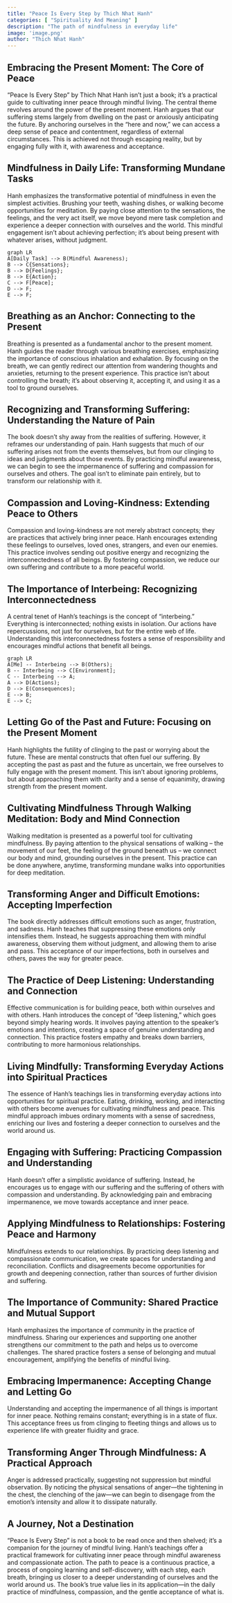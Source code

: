 ```yaml
---
title: "Peace Is Every Step by Thich Nhat Hanh"
categories: [ "Spirituality And Meaning" ]
description: "The path of mindfulness in everyday life"
image: 'image.png'
author: "Thich Nhat Hanh"
---
```

## Embracing the Present Moment: The Core of Peace

"Peace Is Every Step" by Thich Nhat Hanh isn't just a book; it's a practical guide to cultivating inner peace through mindful living.  The central theme revolves around the power of the present moment. Hanh argues that our suffering stems largely from dwelling on the past or anxiously anticipating the future. By anchoring ourselves in the "here and now," we can access a deep sense of peace and contentment, regardless of external circumstances. This is achieved not through escaping reality, but by engaging fully with it, with awareness and acceptance.

## Mindfulness in Daily Life: Transforming Mundane Tasks

Hanh emphasizes the transformative potential of mindfulness in even the simplest activities.  Brushing your teeth, washing dishes, or walking become opportunities for meditation.  By paying close attention to the sensations, the feelings, and the very act itself, we move beyond mere task completion and experience a deeper connection with ourselves and the world.  This mindful engagement isn't about achieving perfection; it's about being present with whatever arises, without judgment.

```mermaid
graph LR
A[Daily Task] --> B(Mindful Awareness);
B --> C{Sensations};
B --> D{Feelings};
B --> E{Action};
C --> F[Peace];
D --> F;
E --> F;
```

## Breathing as an Anchor: Connecting to the Present

Breathing is presented as a fundamental anchor to the present moment.  Hanh guides the reader through various breathing exercises, emphasizing the importance of conscious inhalation and exhalation.  By focusing on the breath, we can gently redirect our attention from wandering thoughts and anxieties, returning to the present experience. This practice isn't about controlling the breath; it's about observing it, accepting it, and using it as a tool to ground ourselves.

## Recognizing and Transforming Suffering: Understanding the Nature of Pain

The book doesn't shy away from the realities of suffering. However, it reframes our understanding of pain. Hanh suggests that much of our suffering arises not from the events themselves, but from our clinging to ideas and judgments about those events.  By practicing mindful awareness, we can begin to see the impermanence of suffering and compassion for ourselves and others.  The goal isn't to eliminate pain entirely, but to transform our relationship with it.

## Compassion and Loving-Kindness: Extending Peace to Others

Compassion and loving-kindness are not merely abstract concepts; they are practices that actively bring inner peace. Hanh encourages extending these feelings to ourselves, loved ones, strangers, and even our enemies. This practice involves sending out positive energy and recognizing the interconnectedness of all beings. By fostering compassion, we reduce our own suffering and contribute to a more peaceful world.


## The Importance of Interbeing: Recognizing Interconnectedness

A central tenet of Hanh's teachings is the concept of "interbeing." Everything is interconnected; nothing exists in isolation.  Our actions have repercussions, not just for ourselves, but for the entire web of life.  Understanding this interconnectedness fosters a sense of responsibility and encourages mindful actions that benefit all beings.

```mermaid
graph LR
A[Me] -- Interbeing --> B(Others);
B -- Interbeing --> C[Environment];
C -- Interbeing --> A;
A --> D(Actions);
D --> E(Consequences);
E --> B;
E --> C;
```

## Letting Go of the Past and Future: Focusing on the Present Moment

Hanh highlights the futility of clinging to the past or worrying about the future. These are mental constructs that often fuel our suffering.  By accepting the past as past and the future as uncertain, we free ourselves to fully engage with the present moment. This isn't about ignoring problems, but about approaching them with clarity and a sense of equanimity, drawing strength from the present moment.

## Cultivating Mindfulness Through Walking Meditation: Body and Mind Connection

Walking meditation is presented as a powerful tool for cultivating mindfulness.  By paying attention to the physical sensations of walking – the movement of our feet, the feeling of the ground beneath us – we connect our body and mind, grounding ourselves in the present.  This practice can be done anywhere, anytime, transforming mundane walks into opportunities for deep meditation.

## Transforming Anger and Difficult Emotions: Accepting Imperfection

The book directly addresses difficult emotions such as anger, frustration, and sadness.  Hanh teaches that suppressing these emotions only intensifies them. Instead, he suggests approaching them with mindful awareness, observing them without judgment, and allowing them to arise and pass. This acceptance of our imperfections, both in ourselves and others, paves the way for greater peace.

## The Practice of Deep Listening: Understanding and Connection

Effective communication is for building peace, both within ourselves and with others.  Hanh introduces the concept of "deep listening," which goes beyond simply hearing words.  It involves paying attention to the speaker's emotions and intentions, creating a space of genuine understanding and connection.  This practice fosters empathy and breaks down barriers, contributing to more harmonious relationships.


## Living Mindfully: Transforming Everyday Actions into Spiritual Practices

The essence of Hanh's teachings lies in transforming everyday actions into opportunities for spiritual practice.  Eating, drinking, working, and interacting with others become avenues for cultivating mindfulness and peace. This mindful approach imbues ordinary moments with a sense of sacredness, enriching our lives and fostering a deeper connection to ourselves and the world around us.

## Engaging with Suffering: Practicing Compassion and Understanding

Hanh doesn't offer a simplistic avoidance of suffering. Instead, he encourages us to engage with our suffering and the suffering of others with compassion and understanding.  By acknowledging pain and embracing impermanence, we move towards acceptance and inner peace.

## Applying Mindfulness to Relationships: Fostering Peace and Harmony

Mindfulness extends to our relationships.  By practicing deep listening and compassionate communication, we create spaces for understanding and reconciliation.  Conflicts and disagreements become opportunities for growth and deepening connection, rather than sources of further division and suffering.

## The Importance of Community: Shared Practice and Mutual Support

Hanh emphasizes the importance of community in the practice of mindfulness.  Sharing our experiences and supporting one another strengthens our commitment to the path and helps us to overcome challenges.  The shared practice fosters a sense of belonging and mutual encouragement, amplifying the benefits of mindful living.


## Embracing Impermanence: Accepting Change and Letting Go

Understanding and accepting the impermanence of all things is important for inner peace. Nothing remains constant; everything is in a state of flux. This acceptance frees us from clinging to fleeting things and allows us to experience life with greater fluidity and grace.


## Transforming Anger Through Mindfulness: A Practical Approach

Anger is addressed practically, suggesting not suppression but mindful observation.  By noticing the physical sensations of anger—the tightening in the chest, the clenching of the jaw—we can begin to disengage from the emotion's intensity and allow it to dissipate naturally.


##  A Journey, Not a Destination

"Peace Is Every Step" is not a book to be read once and then shelved; it's a companion for the journey of mindful living.  Hanh's teachings offer a practical framework for cultivating inner peace through mindful awareness and compassionate action. The path to peace is a continuous practice, a process of ongoing learning and self-discovery, with each step, each breath, bringing us closer to a deeper understanding of ourselves and the world around us.  The book's true value lies in its application—in the daily practice of mindfulness, compassion, and the gentle acceptance of what is.

